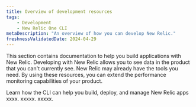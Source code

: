 ```yaml
---
title: Overview of development resources
tags:
    - Development
    - New Relic One CLI
metaDescription: "An overview of how you can develop New Relic."
freshnessValidatedDate: 2024-04-29
---
```


This section contains documentation to help you build applications with New Relic. Developing with New Relic allows you to see data in the product that you can't currently see. New Relic may already have the tools you need. By using these resources, you can extend the performance monitoring capabilities of your product.


<DocTiles>
    <DocTile path="/docs/new-relic-solutions/build-nr-ui/nr1-cli/overview" title = "New Relic One CLI">
        Learn how the CLI can help you build, deploy, and manage New Relic apps
    </DocTile>
    <DocTile path="/docs/new-relic-solutions/build-nr-ui/nr1-cli/commands-details" title = "New Relic CLI">
        xxxx.
    </DocTile>
    <DocTile path="/docs/new-relic-solutions/build-nr-ui/nr1-cli/commands-details" title = "Nerdpack file structure">
        xxxxx.
    </DocTile>    
    <DocTile path="/docs/new-relic-solutions/build-nr-ui/nr1-cli/commands-details" title = "Intro to Nerdstorage">
        xxxxx.
    </DocTile>   
</DocTiles>







